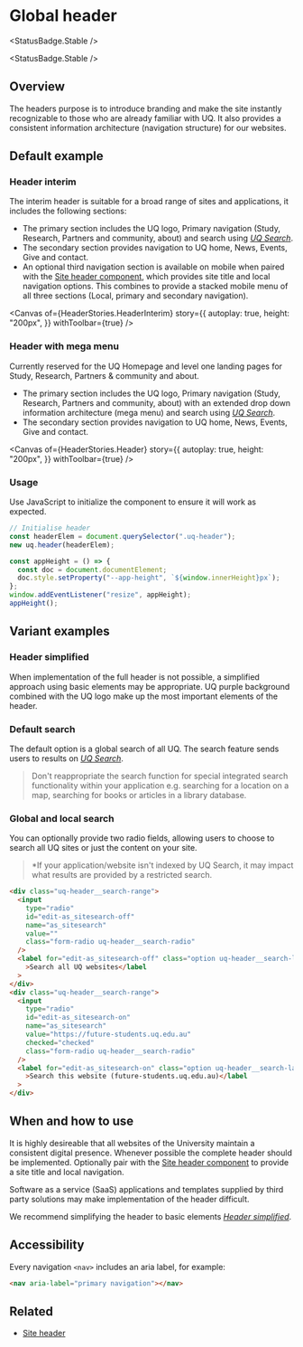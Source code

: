
<Meta of={HeaderStories} />

# Global header

<StatusBadge.Stable />

<StatusBadge.Stable />

## Overview

The headers purpose is to introduce branding and make the site instantly recognizable to those who are already familiar with UQ.
It also provides a consistent information architecture (navigation structure) for our websites.

## Default example

### Header interim

The interim header is suitable for a broad range of sites and applications, it includes the following sections:

- The primary section includes the UQ logo, Primary navigation (Study, Research, Partners and community, about) and search using [_UQ Search_](https://search.uq.edu.au).
- The secondary section provides navigation to UQ home, News, Events, Give and contact.
- An optional third navigation section is available on mobile when paired with the [Site header component](?path=/docs/components-site-header--site-header-with-subnav), which provides site title and local navigation options. This combines to provide a stacked mobile menu of all three sections (Local, primary and secondary navigation).

<Canvas
  of={HeaderStories.HeaderInterim}
  story={{
    autoplay: true,
    height: "200px",
  }}
  withToolbar={true}
/>

### Header with mega menu

Currently reserved for the UQ Homepage and level one landing pages for Study, Research, Partners & community and about.

- The primary section includes the UQ logo, Primary navigation (Study, Research, Partners and community, about) with an extended drop down information architecture (mega menu) and search using [_UQ Search_](https://search.uq.edu.au).
- The secondary section provides navigation to UQ home, News, Events, Give and contact.

<Canvas
  of={HeaderStories.Header}
  story={{
    autoplay: true,
    height: "200px",
  }}
  withToolbar={true}
/>

### Usage

Use JavaScript to initialize the component to ensure it will work as expected.

```js
// Initialise header
const headerElem = document.querySelector(".uq-header");
new uq.header(headerElem);

const appHeight = () => {
  const doc = document.documentElement;
  doc.style.setProperty("--app-height", `${window.innerHeight}px`);
};
window.addEventListener("resize", appHeight);
appHeight();
```

## Variant examples

### Header simplified

When implementation of the full header is not possible, a simplified approach using basic elements may be appropriate.
UQ purple background combined with the UQ logo make up the most important elements of the header.

<Story of={HeaderStories.basicHeader} />

### Default search

The default option is a global search of all UQ. The search feature sends users to results on [_UQ Search_](https://search.uq.edu.au).

> Don't reappropriate the search function for special integrated search
> functionality within your application e.g. searching for a location on a map,
> searching for books or articles in a library database.

<Story of={HeaderStories.searchGlobal} />

### Global and local search

You can optionally provide two radio fields, allowing users to choose to search all UQ sites or just the content on your site.

> \*If your application/website isn't indexed by UQ Search, it may impact what results are provided by a restricted search.

<Story of={HeaderStories.searchLocal} />

```html
<div class="uq-header__search-range">
  <input
    type="radio"
    id="edit-as_sitesearch-off"
    name="as_sitesearch"
    value=""
    class="form-radio uq-header__search-radio"
  />
  <label for="edit-as_sitesearch-off" class="option uq-header__search-label"
    >Search all UQ websites</label
  >
</div>
<div class="uq-header__search-range">
  <input
    type="radio"
    id="edit-as_sitesearch-on"
    name="as_sitesearch"
    value="https://future-students.uq.edu.au"
    checked="checked"
    class="form-radio uq-header__search-radio"
  />
  <label for="edit-as_sitesearch-on" class="option uq-header__search-label"
    >Search this website (future-students.uq.edu.au)</label
  >
</div>
```

## When and how to use

It is highly desireable that all websites of the University maintain a consistent digital presence.
Whenever possible the complete header should be implemented.
Optionally pair with the [Site header component](?path=/docs/components-site-header--site-header-with-subnav) to provide a site title and local navigation.

Software as a service (SaaS) applications and templates supplied by third party solutions may make implementation of the header difficult.

We recommend simplifying the header to basic elements [_Header simplified_](?path=/docs/components-header--basic-header).

## Accessibility

Every navigation `<nav>` includes an aria label, for example:

```html
<nav aria-label="primary navigation"></nav>
```

## Related

- [Site header](?path=/docs/components-site-header--site-header-with-subnav)
